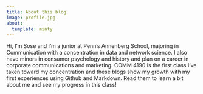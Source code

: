 ```yaml
---
title: About this blog
image: profile.jpg
about:
  template: minty
---
```


Hi, I'm Sose and I'm a junior at Penn's Annenberg School, majoring in Communication with a concentration in data and network science. I also have minors in consumer psychology and history and plan on a career in corporate communications and marketing. COMM 4190 is the first class I've taken toward my concentration and these blogs show my growth with my first experiences using Github and Markdown. Read them to learn a bit about me and see my progress in this class!
